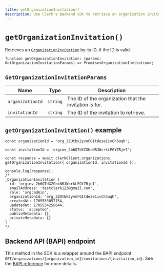```yaml
---
title: getOrganizationInvitation()
description: Use Clerk's Backend SDK to retrieve an organization invitation.
---
```


# `getOrganizationInvitation()`

Retrieves an [`OrganizationInvitation`](/docs/references/javascript/organization-invitation) by its ID, if the ID is valid.

```tsx
function getOrganizationInvitation: (params: GetOrganizationInvitationParams) => Promise<OrganizationInvitation>;
```

## `GetOrganizationInvitationParams`

| Name | Type | Description |
| --- | --- | --- |
| `organizationId` | `string` | The ID of the organization that the invitation is for. |
| `invitationId` | `string` | The ID of the invitation to retrieve. |

## `getOrganizationInvitation()` example

```tsx
const organizationId = 'org_2ZUtbk2yvnFGItdeze1ivCh3uqh';

const invitationId = 'orginv_2b6QTdXZGhcNRJWcrkLPGYZRjeI';

const response = await clerkClient.organizations.
getOrganizationInvitation({ organizationId, invitationId });

console.log(response);
/*
_OrganizationInvitation {
  id: 'orginv_2b6QTdXZGhcNRJWcrkLPGYZRjeI',
  emailAddress: 'testclerk123@gmail.com',
  role: 'org:admin',
  organizationId: 'org_2ZUtbk2yvnFGItdeze1ivCh3uqh',
  createdAt: 1705533057154,
  updatedAt: 1705534258644,
  status: 'accepted',
  publicMetadata: {},
  privateMetadata: {}
}
*/
```

## Backend API (BAPI) endpoint

This method in the SDK is a wrapper around the BAPI endpoint `GET/organizations/{organization_id}/invitations/{invitation_id}`. See the [BAPI reference](https://clerk.com/docs/reference/backend-api/tag/Organization-Invitations#operation/GetOrganizationInvitation) for more details.